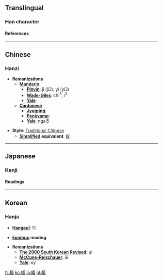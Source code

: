 {{see|蚁}}<!-- may be replaced by zh-forms -->

==Translingual==
===Han character===
{{Han char|rn=142|rad=虫|as=13|sn=19|so=|four=5815<sub>3</sub>|canj=中戈廿土戈 (LITGI)|cmean=[[ant]]s}}
====References====
{{Han ref|kx=1099.030|dkj=33672|dj=1563.080|hdz=42898.110|uh=87FB|ud=34811|bh=C3C6|bd=50118}}

----
==Chinese==
===Hanzi===


* '''Romanizations'''
** '''[[Mandarin]]'''
*** '''[[Pinyin]]''': jǐ (ji3), yǐ (yi3)
*** '''[[Wade-Giles]]''': chi<sup>3</sup>, i<sup>3</sup>
*** '''[[Yale]]''': 
** '''[[Cantonese]]'''
*** '''[[Jyutping]]''':
*** '''[[Penkyamp]]''': 
*** '''[[Yale]]''': ngai5

* '''Style''': [[Traditional Chinese]] 
** '''[[Simplified Chinese|Simplified]] equivalent''': [[蚁]]


----
==Japanese==
===Kanji===


{{ja-kanji|grade=|rs=虫13|simple=}}
====Readings====
{{ja-readings|on=[[ぎ]] (gi)|kun=[[あり]] (ari)}}


----
==Korean==
===Hanja===

* '''[[Hangeul]]''': 의

* '''[[Eumhun]] reading''': 

* '''Romanizations'''
** '''[[The 2000 South Korean Revised Romanization|The 2000 South Korean Revised]]''': ui
** '''[[McCune-Reischauer]]''': ŭi
** '''[[Yale]]''': uy


[[fr:蟻]]
[[ko:蟻]]
[[la:蟻]]
[[pl:蟻]]